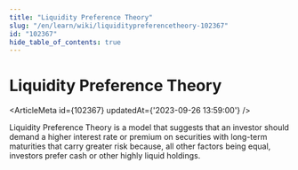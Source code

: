 ```yaml
---
title: "Liquidity Preference Theory"
slug: "/en/learn/wiki/liquiditypreferencetheory-102367"
id: "102367"
hide_table_of_contents: true
---
```



# Liquidity Preference Theory

<ArticleMeta id={102367} updatedAt={'2023-09-26 13:59:00'} />
<div className='border-solid border-b border-t-0 my-4 border-[var(--ifm-color-gray-300)]' />

Liquidity Preference Theory is a model that suggests that an investor should demand a higher interest rate or premium on securities with long-term maturities that carry greater risk because, all other factors being equal, investors prefer cash or other highly liquid holdings.
